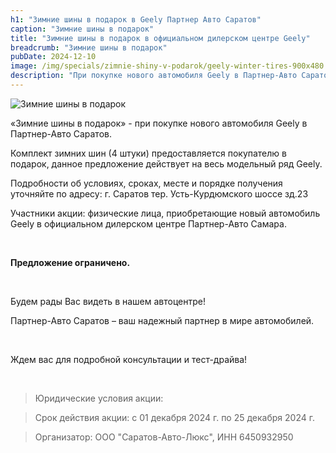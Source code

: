 ```yaml
---
h1: "Зимние шины в подарок в Geely Партнер Авто Саратов"
caption: "Зимние шины в подарок"
title: "Зимние шины в подарок в официальном дилерском центре Geely"
breadcrumb: "Зимние шины в подарок"
pubDate: 2024-12-10
image: /img/specials/zimnie-shiny-v-podarok/geely-winter-tires-900x480.webp
description: "При покупке нового автомобиля Geely в Партнер-Авто Саратов, комплект зимних шин (4 штуки) предоставляется покупателю в подарок, данное предложение действует на весь модельный ряд Geely"
---
```



<picture>
    <source media="(min-width: 1200px)" srcset="/img/specials/zimnie-shiny-v-podarok/geely-winter-tires-1304x480.webp" />
    <source media="(min-width: 768px)" srcset="/img/specials/zimnie-shiny-v-podarok/geely-winter-tires-1080x1080.webp" />
    <source media="(min-width: 320px)" srcset="/img/specials/zimnie-shiny-v-podarok/geely-winter-tires-1080x1080.webp" />
<img src="/img/specials/zimnie-shiny-v-podarok/geely-winter-tires-1080x1080.webp" class="w-full mb-10" alt="Зимние шины в подарок" />
</picture>

«Зимние шины в подарок» - при покупке нового автомобиля Geely в Партнер-Авто Саратов.

Комплект зимних шин (4 штуки) предоставляется покупателю в подарок, данное предложение действует на весь модельный ряд Geely.

Подробности об условиях, сроках, месте и порядке получения уточняйте по адресу: г. Саратов тер. Усть-Курдюмского шоссе зд.23

Участники акции: физические лица, приобретающие новый автомобиль Geely в официальном дилерском центре Партнер-Авто Самара.

<br/>

**Предложение ограничено.**

<br/>

Будем рады Вас  видеть в нашем автоцентре! 

Партнер-Авто Саратов – ваш надежный партнер в мире автомобилей.

<br/>

Ждем вас для подробной консультации и тест-драйва!

<br/>

<SpecialSalonsInfo dataFormName="Узнать подробнее. Зимние шины в подарок"/>

> Юридические условия акции:

> Срок действия акции: с 01 декабря 2024 г. по 25 декабря 2024 г.

> Организатор: ООО "Саратов-Авто-Люкс", ИНН 6450932950
